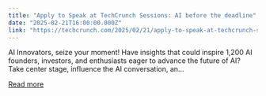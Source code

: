 ```yaml
---
title: "Apply to Speak at TechCrunch Sessions: AI before the deadline"
date: "2025-02-21T16:00:00.000Z"
link: "https://techcrunch.com/2025/02/21/apply-to-speak-at-techcrunch-sessions-ai-before-the-deadline/"
---
```


AI Innovators, seize your moment! Have insights that could inspire 1,200 AI founders, investors, and enthusiasts eager to advance the future of AI? Take center stage, influence the AI conversation, an...

[Read more](https://techcrunch.com/2025/02/21/apply-to-speak-at-techcrunch-sessions-ai-before-the-deadline/)
